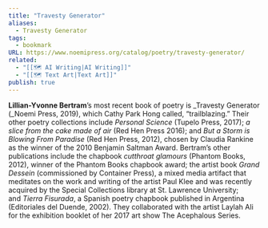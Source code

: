 ```yaml
---
title: "Travesty Generator"
aliases:
  - Travesty Generator
tags:
  - bookmark
URL: https://www.noemipress.org/catalog/poetry/travesty-generator/
related:
  - "[[🗺️ AI Writing|AI Writing]]"
  - "[[🗺️ Text Art|Text Art]]"
publish: true
---
```




**Lillian-Yvonne Bertram**’s most recent book of poetry is _Travesty Generator (_Noemi Press, 2019), which Cathy Park Hong called, “trailblazing.” Their other poetry collections include _Personal Science_ (Tupelo Press, 2017); _a slice from the cake made of air_ (Red Hen Press 2016); and _But a Storm is Blowing From Paradise_ (Red Hen Press, 2012), chosen by Claudia Rankine as the winner of the 2010 Benjamin Saltman Award. Bertram’s other publications include the chapbook _cutthroat glamours_ (Phantom Books, 2012), winner of the Phantom Books chapbook award; the artist book _Grand Dessein_ (commissioned by Container Press), a mixed media artifact that meditates on the work and writing of the artist Paul Klee and was recently acquired by the Special Collections library at St. Lawrence University; and _Tierra Fisurada_, a Spanish poetry chapbook published in Argentina (Editoriales del Duende, 2002). They collaborated with the artist Laylah Ali for the exhibition booklet of her 2017 art show The Acephalous Series.